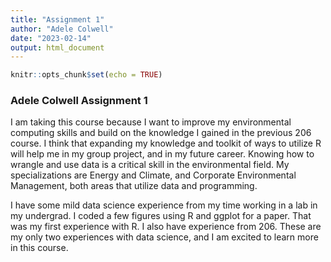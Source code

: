 ```yaml
---
title: "Assignment 1"
author: "Adele Colwell"
date: "2023-02-14"
output: html_document
---
```


```r
knitr::opts_chunk$set(echo = TRUE)
```

### Adele Colwell Assignment 1 

I am taking this course because I want to improve my environmental computing skills and build on the knowledge I gained in the previous 206 course. I think that expanding my knowledge and toolkit of ways to utilize R will help me in my group project, and in my future career. Knowing how to wrangle and use data is a critical skill in the environmental field. My specializations are Energy and Climate, and Corporate Environmental Management, both areas that utilize data and programming. 

I have some mild data science experience from my time working in a lab in my undergrad. I coded a few figures using R and ggplot for a paper. That was my first experience with R. I also have experience from 206. These are my only two experiences with data science, and I am excited to learn more in this course. 